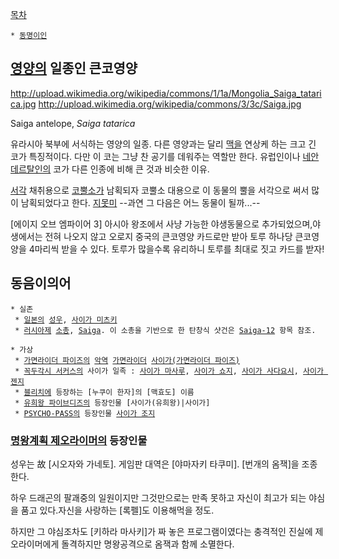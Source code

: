 [[목차]]

 * [[동명이인]]

== [[영양]]의 일종인 큰코영양 ==
http://upload.wikimedia.org/wikipedia/commons/1/1a/Mongolia_Saiga_tatarica.jpg
http://upload.wikimedia.org/wikipedia/commons/3/3c/Saiga.jpg

Saiga antelope, ''Saiga tatarica''

유라시아 북부에 서식하는 영양의 일종.
다른 영양과는 달리 [[맥]]을 연상케 하는 크고 긴 코가 특징적이다. 다만 이 코는 그냥 찬 공기를 데워주는 역할만 한다. 유럽인이나 [[네안데르탈인]]의 코가 다른 인종에 비해 큰 것과 비슷한 이유.

[[서각]] 채취용으로 [[코뿔소]]가 남획되자 코뿔소 대용으로 이 동물의 뿔을 서각으로 써서 많이 남획되었다고 한다. [[지못미]] --과연 그 다음은 어느 동물이 될까...--

[에이지 오브 엠파이어 3] 아시아 왕조에서 사냥 가능한 야생동물으로 추가되었으며,야생에서는 전혀 나오지 않고 오로지 중국의 큰코영양 카드로만 받아 토루 하나당 큰코영양을 4마리씩 받을 수 있다. 토루가 많을수록 유리하니 토루를 최대로 짓고 카드를 받자!

== 동음이의어 ==
 * 실존
  * [[일본]]의 [[성우]], [[사이가 미츠키]]
  * [[러시아]]제 [[소총]], [[Saiga]]. 이 소총을 기반으로 한 탄창식 샷건은 [[Saiga-12]] 항목 참조.

 * 가상
  * [[가면라이더 파이즈]]의 [[악역]] [[가면라이더]] [[사이가(가면라이더 파이즈)]]
  * [[꼭두각시 서커스]]의 사이가 일족 : [[사이가 마사루]], [[사이가 쇼지]], [[사이가 사다요시]], [[사이가 젠지]]
  * [[블리치]]에 등장하는 [누쿠이 한자]의 [맥효도] 이름
  * [[유희왕 파이브디즈]]의 등장인물 [사이가(유희왕)|사이가]
  * [[PSYCHO-PASS]]의 등장인물 [[사이가 조지]]
=== [[명왕계획 제오라이머]]의 등장인물 ===
성우는 故 [시오자와 가네토]. 게임판 대역은 [야마자키 타쿠미]. [번개의 옴잭]을 조종한다.

하우 드래곤의 팔괘중의 일원이지만 그것만으로는 만족 못하고 자신이 최고가 되는 야심을 품고 있다.자신을 사랑하는 [록펠]도 이용해먹을 정도.

하지만 그 야심조차도 [키하라 마사키]가 짜 놓은 프로그램이였다는 충격적인 진실에 제오라이머에게 돌격하지만 명왕공격으로 옴잭과 함께 소멸한다.
